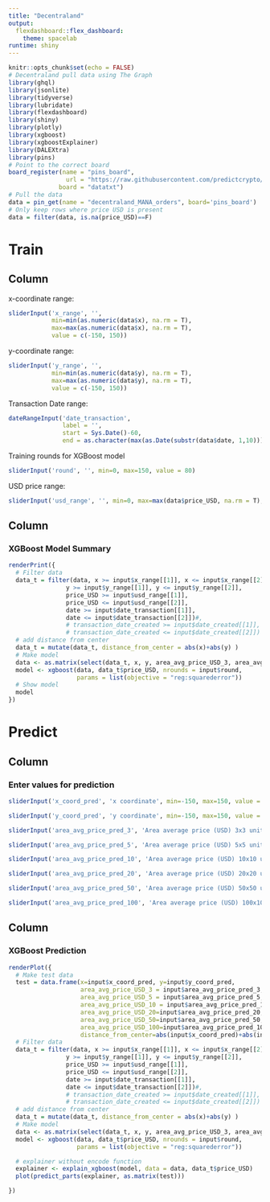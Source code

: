 ```yaml
---
title: "Decentraland"
output: 
  flexdashboard::flex_dashboard:
    theme: spacelab
runtime: shiny
---
```


```r
knitr::opts_chunk$set(echo = FALSE)
# Decentraland pull data using The Graph
library(ghql)
library(jsonlite)
library(tidyverse)
library(lubridate)
library(flexdashboard)
library(shiny)
library(plotly)
library(xgboost)
library(xgboostExplainer)
library(DALEXtra)
library(pins)
# Point to the correct board
board_register(name = "pins_board", 
                url = "https://raw.githubusercontent.com/predictcrypto/pins/master/", 
              board = "datatxt")
# Pull the data
data = pin_get(name = "decentraland_MANA_orders", board='pins_board')
# Only keep rows where price USD is present
data = filter(data, is.na(price_USD)==F)
```


Train
===================================== 

Column {.sidebar}
-----------------------------------------------------------------------

x-coordinate range:
```r
sliderInput('x_range', '', 
            min=min(as.numeric(data$x), na.rm = T), 
            max=max(as.numeric(data$x), na.rm = T), 
            value = c(-150, 150)) 
```

y-coordinate range:
```r
sliderInput('y_range', '', 
            min=min(as.numeric(data$y), na.rm = T), 
            max=max(as.numeric(data$y), na.rm = T), 
            value = c(-150, 150)) 
```

Transaction Date range:
```r
dateRangeInput('date_transaction',
               label = '',
               start = Sys.Date()-60,
               end = as.character(max(as.Date(substr(data$date, 1,10))), na.rm=T))
```

Training rounds for XGBoost model

```r
sliderInput('round', '', min=0, max=150, value = 80)
```

USD price range: 

```r
sliderInput('usd_range', '', min=0, max=max(data$price_USD, na.rm = T), value = c(0,50000), step = 10)
```

Column
-----------------------------------------------------------------------

### XGBoost Model Summary

```r
renderPrint({
  # Filter data
  data_t = filter(data, x >= input$x_range[[1]], x <= input$x_range[[2]], 
                y >= input$y_range[[1]], y <= input$y_range[[2]],
                price_USD >= input$usd_range[[1]], 
                price_USD <= input$usd_range[[2]],
                date >= input$date_transaction[[1]],
                date <= input$date_transaction[[2]])#,
                # transaction_date_created >= input$date_created[[1]],
                # transaction_date_created <= input$date_created[[2]])
  # add distance from center
  data_t = mutate(data_t, distance_from_center = abs(x)+abs(y) )
  # Make model
  data <- as.matrix(select(data_t, x, y, area_avg_price_USD_3, area_avg_price_USD_5, area_avg_price_USD_10, area_avg_price_USD_20, area_avg_price_USD_50, area_avg_price_USD_100, distance_from_center) )
  model <- xgboost(data, data_t$price_USD, nrounds = input$round,
                   params = list(objective = "reg:squarederror"))
  # Show model
  model
})
```


Predict
===================================== 

Column {.sidebar}
-----------------------------------------------------------------------

### Enter values for prediction

```r
sliderInput('x_coord_pred', 'x coordinate', min=-150, max=150, value = -30) # adjust this to correct range
```

```r
sliderInput('y_coord_pred', 'y coordinate', min=-150, max=150, value = -10) # adjust this to correct range
```

```r
sliderInput('area_avg_price_pred_3', 'Area average price (USD) 3x3 units', min=min(data$area_avg_price_USD_3, na.rm=T), max=max(data$area_avg_price_USD_3, na.rm=T), value = mean(data$area_avg_price_USD_3, na.rm=T), step = 10)
```

```r
sliderInput('area_avg_price_pred_5', 'Area average price (USD) 5x5 units', min=min(data$area_avg_price_USD_5, na.rm=T), max=max(data$area_avg_price_USD_5, na.rm=T), value = mean(data$area_avg_price_USD_5, na.rm=T), step = 10)
```

```r
sliderInput('area_avg_price_pred_10', 'Area average price (USD) 10x10 units', min=min(data$area_avg_price_USD_10, na.rm=T), max=max(data$area_avg_price_USD_10, na.rm=T), value = mean(data$area_avg_price_USD_10, na.rm=T), step = 10)
```

```r
sliderInput('area_avg_price_pred_20', 'Area average price (USD) 20x20 units', min=min(data$area_avg_price_USD_20, na.rm=T), max=max(data$area_avg_price_USD_20, na.rm=T), value = mean(data$area_avg_price_USD_20, na.rm=T), step = 10)
```

```r
sliderInput('area_avg_price_pred_50', 'Area average price (USD) 50x50 units', min=min(data$area_avg_price_USD_50, na.rm=T), max=max(data$area_avg_price_USD_50, na.rm=T), value = mean(data$area_avg_price_USD_50, na.rm=T), step = 10)
```

```r
sliderInput('area_avg_price_pred_100', 'Area average price (USD) 100x100 units', min=min(data$area_avg_price_USD_100, na.rm=T), max=max(data$area_avg_price_USD_100, na.rm=T), value = mean(data$area_avg_price_USD_100, na.rm=T), step = 10)
```

Column
-----------------------------------------------------------------------

### XGBoost Prediction

```r
renderPlot({
  # Make test data
  test = data.frame(x=input$x_coord_pred, y=input$y_coord_pred,
                    area_avg_price_USD_3 = input$area_avg_price_pred_3,
                    area_avg_price_USD_5 = input$area_avg_price_pred_5,
                    area_avg_price_USD_10 = input$area_avg_price_pred_10,
                    area_avg_price_USD_20=input$area_avg_price_pred_20,
                    area_avg_price_USD_50=input$area_avg_price_pred_50,
                    area_avg_price_USD_100=input$area_avg_price_pred_100,
                    distance_from_center=abs(input$x_coord_pred)+abs(input$y_coord_pred))
  # Filter data
  data_t = filter(data, x >= input$x_range[[1]], x <= input$x_range[[2]], 
                y >= input$y_range[[1]], y <= input$y_range[[2]],
                price_USD >= input$usd_range[[1]], 
                price_USD <= input$usd_range[[2]],
                date >= input$date_transaction[[1]],
                date <= input$date_transaction[[2]])#,
                # transaction_date_created >= input$date_created[[1]],
                # transaction_date_created <= input$date_created[[2]])
  # add distance from center
  data_t = mutate(data_t, distance_from_center = abs(x)+abs(y) )
  # Make model
  data <- as.matrix(select(data_t, x, y, area_avg_price_USD_3, area_avg_price_USD_5, area_avg_price_USD_10, area_avg_price_USD_20, area_avg_price_USD_50, area_avg_price_USD_100, distance_from_center) )
  model <- xgboost(data, data_t$price_USD, nrounds = input$round,
                   params = list(objective = "reg:squarederror"))

  # explainer without encode function
  explainer <- explain_xgboost(model, data = data, data_t$price_USD)
  plot(predict_parts(explainer, as.matrix(test)))

})

```



